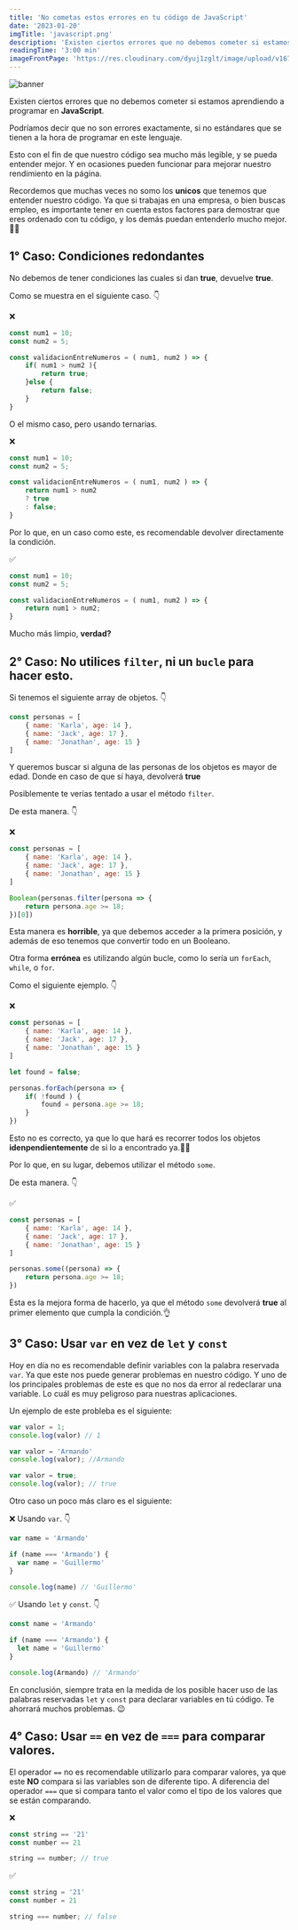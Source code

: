 ```yaml
---
title: 'No cometas estos errores en tu código de JavaScript'
date: '2023-01-20'
imgTitle: 'javascript.png'
description: 'Existen ciertos errores que no debemos cometer si estamos aprendiendo a programar en JavaScript. Aquí te las enseño.✍'
readingTime: '3:00 min'
imageFrontPage: 'https://res.cloudinary.com/dyuj1zglt/image/upload/v1675727354/publicaciones%20del%20blog/thqsvinr3eayxjsywycj.png'
---
```


![banner](https://res.cloudinary.com/dyuj1zglt/image/upload/v1675727354/publicaciones%20del%20blog/thqsvinr3eayxjsywycj.png)

Existen ciertos errores que no debemos cometer si estamos aprendiendo a programar en **JavaScript**.

Podríamos decir que no son errores exactamente, si no estándares que se tienen a la hora de programar
en este lenguaje.

Esto con el fin de que nuestro código sea mucho más legible, y se pueda entender mejor. Y en ocasiones
pueden funcionar para mejorar nuestro rendimiento en la página.

Recordemos que muchas veces no somo los **unicos** que tenemos que entender nuestro código. Ya que si trabajas en una empresa,
o bien buscas empleo, es importante tener en cuenta estos factores para demostrar que eres ordenado con tu código, y los demás
puedan entenderlo mucho mejor. 👨‍💻

## 1° Caso: Condiciones redondantes 


No debemos de tener condiciones las cuales si dan **true**, devuelve **true**.

Como se muestra en el siguiente caso. 👇

❌
```js
const num1 = 10;
const num2 = 5;

const validacionEntreNumeros = ( num1, num2 ) => {
    if( num1 > num2 ){
        return true;
    }else {
        return false;
    }
}
```

O el mismo caso, pero usando ternarias.

❌
```js
const num1 = 10;
const num2 = 5;

const validacionEntreNumeros = ( num1, num2 ) => {
    return num1 > num2 
    ? true 
    : false;
}
```

Por lo que, en un caso como este, es recomendable devolver directamente la condición.

✅
```js
const num1 = 10;
const num2 = 5;

const validacionEntreNumeros = ( num1, num2 ) => {
    return num1 > num2;
}
```

Mucho más limpio, **verdad?**

## 2° Caso: No utilices `filter`, ni un `bucle` para hacer esto. 

Si tenemos el siguiente array de objetos. 👇

```js
const personas = [
    { name: 'Karla', age: 14 },
    { name: 'Jack', age: 17 },
    { name: 'Jonathan', age: 15 }
]
```

Y queremos buscar si alguna de las personas de los objetos es mayor de edad. Donde en caso de que sí haya, devolverá **true**

Posiblemente te verías tentado a usar el método `filter`. 

De esta manera. 👇

❌
```js
const personas = [
    { name: 'Karla', age: 14 },
    { name: 'Jack', age: 17 },
    { name: 'Jonathan', age: 15 }
]

Boolean(personas.filter(persona => {
    return persona.age >= 18;
})[0])
```

Esta manera es **horrible**, ya que debemos acceder a la primera posición, y además de eso tenemos que convertir todo en un Booleano.

Otra forma **errónea** es utilizando algún bucle, como lo sería un `forEach`, `while`, o `for`. 

Como el siguiente ejemplo. 👇


❌
```js
const personas = [
    { name: 'Karla', age: 14 },
    { name: 'Jack', age: 17 },
    { name: 'Jonathan', age: 15 }
]

let found = false;

personas.forEach(persona => {
    if( !found ) {
        found = persona.age >= 18;
    }
})
```

Esto no es correcto, ya que lo que hará es recorrer todos los objetos **idenpendientemente** de si lo a encontrado ya.🤦‍♂️

Por lo que, en su lugar, debemos utilizar el método `some`.

De esta manera. 👇

✅
```js
const personas = [
    { name: 'Karla', age: 14 },
    { name: 'Jack', age: 17 },
    { name: 'Jonathan', age: 15 }
]

personas.some((persona) => {
    return persona.age >= 18;
})
```

Esta es la mejora forma de hacerlo, ya que el método `some` devolverá **true** al primer elemento que cumpla la condición.👌

## 3° Caso: Usar `var` en vez de `let` y `const`

Hoy en día no es recomendable definir variables con la palabra reservada `var`. Ya que este nos puede generar problemas en nuestro código.
Y uno de los principales problemas de este es que no nos da error al redeclarar una variable. Lo cuál es muy peligroso para nuestras aplicaciones.

Un ejemplo de este probleba es el siguiente:
```js
var valor = 1;
console.log(valor) // 1

var valor = 'Armando'
console.log(valor); //Armando

var valor = true;
console.log(valor); // true
```

Otro caso un poco más claro es el siguiente:

❌ Usando `var`. 👇

```js
var name = 'Armando'

if (name === 'Armando') {
  var name = 'Guillermo'
}

console.log(name) // 'Guillermo'
```

✅ Usando `let` y `const`. 👇

```js
const name = 'Armando'

if (name === 'Armando') {
  let name = 'Guillermo'
}

console.log(Armando) // 'Armando'
```

En conclusión, siempre trata en la medida de los posible hacer uso de las palabras reservadas `let` y `const` para declarar variables en tú código.
Te ahorrará muchos problemas. 😉

## 4° Caso: Usar `==` en vez de `===` para comparar valores.

El operador `==` no es recomendable utilizarlo para comparar valores, ya que este **NO** compara si las variables son de diferente tipo.
A diferencia del operador `===` que si compara tanto el valor como el tipo de los valores que se están comparando.

❌ 
```js
const string == '21'
const number == 21

string == number; // true
```

✅ 
```js
const string = '21'
const number = 21

string === number; // false
```